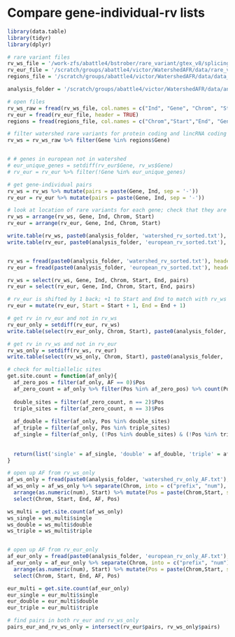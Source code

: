 # Compare gene-individual-rv lists

```r
library(data.table)
library(tidyr)
library(dplyr)

# rare variant files
rv_ws_file = '/work-zfs/abattle4/bstrober/rare_variant/gtex_v8/splicing/input_data/variant_calls/all_rare_variants_SNPs_10kb_genebody.txt'
rv_eur_file = '/scratch/groups/abattle4/victor/WatershedAFR/data/rare_variants_gnomad/gene-EUR-rv.txt'
regions_file = '/scratch/groups/abattle4/victor/WatershedAFR/data/data_prep/gencode.v26.GRCh38.genes_padded10kb_PCandlinc_only.bed'

analysis_folder = '/scratch/groups/abattle4/victor/WatershedAFR/data/analysis/'

# open files
rv_ws_raw = fread(rv_ws_file, col.names = c("Ind", "Gene", "Chrom", "Start", "End"))
rv_eur = fread(rv_eur_file, header = TRUE)
regions = fread(regions_file, col.names = c("Chrom","Start","End", "Gene", "Score"))

# filter watershed rare variants for protein coding and lincRNA coding genes
rv_ws = rv_ws_raw %>% filter(Gene %in% regions$Gene)


# # genes in european not in watershed
# eur_unique_genes = setdiff(rv_eur$Gene, rv_ws$Gene)
# rv_eur = rv_eur %>% filter(!Gene %in% eur_unique_genes)

# get gene-individual pairs
rv_ws = rv_ws %>% mutate(pairs = paste(Gene, Ind, sep = '-'))
rv_eur = rv_eur %>% mutate(pairs = paste(Gene, Ind, sep = '-'))

# look at location of rare variants for each gene; check that they are indeed within 10 kb +/- window around the gene body
rv_ws = arrange(rv_ws, Gene, Ind, Chrom, Start)
rv_eur = arrange(rv_eur, Gene, Ind, Chrom, Start)

write.table(rv_ws, paste0(analysis_folder, 'watershed_rv_sorted.txt'), quote = F, sep = '\t', row.names = F, col.names = T)
write.table(rv_eur, paste0(analysis_folder, 'european_rv_sorted.txt'), quote = F, sep = '\t', row.names = F, col.names = T)


rv_ws = fread(paste0(analysis_folder, 'watershed_rv_sorted.txt'), header = T)
rv_eur = fread(paste0(analysis_folder, 'european_rv_sorted.txt'), header = T)

rv_ws = select(rv_ws, Gene, Ind, Chrom, Start, End, pairs)
rv_eur = select(rv_eur, Gene, Ind, Chrom, Start, End, pairs)

# rv_eur is shifted by 1 back; +1 to Start and End to match with rv_ws
rv_eur = mutate(rv_eur, Start = Start + 1, End = End + 1)

# get rv in rv_eur and not in rv_ws
rv_eur_only = setdiff(rv_eur, rv_ws)
write.table(select(rv_eur_only, Chrom, Start), paste0(analysis_folder, 'european_rv_only.txt'), quote = F, sep = '\t', row.names = F, col.names = F)

# get rv in rv_ws and not in rv_eur
rv_ws_only = setdiff(rv_ws, rv_eur)
write.table(select(rv_ws_only, Chrom, Start), paste0(analysis_folder, 'watershed_rv_only.txt'), quote = F, sep = '\t', row.names = F, col.names = F)

# check for multiallelic sites
get.site.count = function(af_only){
  af_zero_pos = filter(af_only, AF == 0)$Pos
  af_zero_count = af_only %>% filter(Pos %in% af_zero_pos) %>% count(Pos)
  
  double_sites = filter(af_zero_count, n == 2)$Pos
  triple_sites = filter(af_zero_count, n == 3)$Pos
  
  af_double = filter(af_only, Pos %in% double_sites)
  af_triple = filter(af_only, Pos %in% triple_sites)
  af_single = filter(af_only, (!Pos %in% double_sites) & (!Pos %in% triple_sites))
  
  
  return(list('single' = af_single, 'double' = af_double, 'triple' = af_triple))
}

# open up AF from rv_ws_only
af_ws_only = fread(paste0(analysis_folder, 'watershed_rv_only_AF.txt'), col.names = c("Chrom", "Start", "End", "AF"))
af_ws_only = af_ws_only %>% separate(Chrom, into = c("prefix", "num"), sep = 'chr', remove = F) %>% 
  arrange(as.numeric(num), Start) %>% mutate(Pos = paste(Chrom,Start, sep = ':')) %>%
  select(Chrom, Start, End, AF, Pos)

ws_multi = get.site.count(af_ws_only)
ws_single = ws_multi$single
ws_double = ws_multi$double
ws_triple = ws_multi$triple


# open up AF from rv_eur_only
af_eur_only = fread(paste0(analysis_folder, 'european_rv_only_AF.txt'), col.names = c("Chrom", "Start", "End", "AF"))
af_eur_only = af_eur_only %>% separate(Chrom, into = c("prefix", "num"), sep = 'chr', remove = F) %>% 
  arrange(as.numeric(num), Start) %>% mutate(Pos = paste(Chrom,Start, sep = ':')) %>%
  select(Chrom, Start, End, AF, Pos)

eur_multi = get.site.count(af_eur_only)
eur_single = eur_multi$single
eur_double = eur_multi$double
eur_triple = eur_multi$triple

# find pairs in both rv_eur and rv_ws_only
pairs_eur_and_rv_ws_only = intersect(rv_eur$pairs, rv_ws_only$pairs)



```

